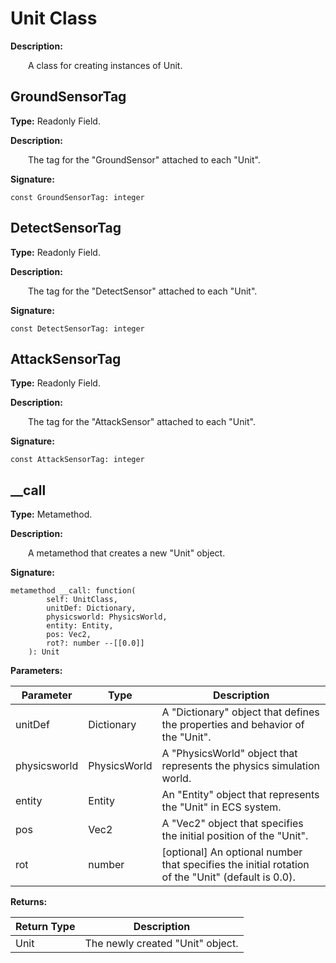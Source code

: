 
# Unit Class

**Description:**

&emsp;&emsp;A class for creating instances of Unit.

## GroundSensorTag

**Type:** Readonly Field.

**Description:**

&emsp;&emsp;The tag for the "GroundSensor" attached to each "Unit".

**Signature:**
```tl
const GroundSensorTag: integer
```

## DetectSensorTag

**Type:** Readonly Field.

**Description:**

&emsp;&emsp;The tag for the "DetectSensor" attached to each "Unit".

**Signature:**
```tl
const DetectSensorTag: integer
```

## AttackSensorTag

**Type:** Readonly Field.

**Description:**

&emsp;&emsp;The tag for the "AttackSensor" attached to each "Unit".

**Signature:**
```tl
const AttackSensorTag: integer
```

## __call

**Type:** Metamethod.

**Description:**

&emsp;&emsp;A metamethod that creates a new "Unit" object.

**Signature:**
```tl
metamethod __call: function(
		self: UnitClass,
		unitDef: Dictionary,
		physicsworld: PhysicsWorld,
		entity: Entity,
		pos: Vec2,
		rot?: number --[[0.0]]
	): Unit
```

**Parameters:**

| Parameter | Type | Description |
| --- | --- | --- |
| unitDef | Dictionary | A "Dictionary" object that defines the properties and behavior of the "Unit". |
| physicsworld | PhysicsWorld | A "PhysicsWorld" object that represents the physics simulation world. |
| entity | Entity | An "Entity" object that represents the "Unit" in ECS system. |
| pos | Vec2 | A "Vec2" object that specifies the initial position of the "Unit". |
| rot | number | [optional] An optional number that specifies the initial rotation of the "Unit" (default is 0.0). |

**Returns:**

| Return Type | Description |
| --- | --- |
| Unit | The newly created "Unit" object. |